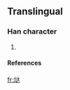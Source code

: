==Translingual==
===Han character===
{{Han char|rn=32|rad=土|as=06|sn=9|four=|canj=土卜大 (GYK), X土卜大 (XGYK)}}
# {{defn|Han|sort=土06}}
====References====
{{Han ref|kx=0230.121|hdz=10438.031|uh=57AF|ud=22447}}

[[fr:垯]]